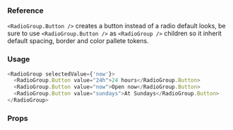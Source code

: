
### Reference

`<RadioGroup.Button />` creates a button instead of a radio default looks, be sure to use `<RadioGroup.Button />` as `<RadioGroup />` children so it inherit default spacing, border and color pallete tokens.

### Usage

```javascript type=expo
<RadioGroup selectedValue={'now'}>
  <RadioGroup.Button value="24h">24 hours</RadioGroup.Button>
  <RadioGroup.Button value="now">Open now</RadioGroup.Button>
  <RadioGroup.Button value="sundays">At Sundays</RadioGroup.Button>
</RadioGroup>
```

### Props

<PropsTable component="RadioGroup" platform="native" />
